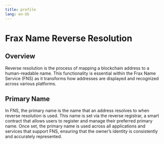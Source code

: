 ```yaml
---
title: profile
lang: en-US
---
```

# Frax Name Reverse Resolution
## Overview
Reverse resolution is the process of mapping a blockchain address to a human-readable name. This functionality is essential within the Frax Name Service (FNS) as it transforms how addresses are displayed and recognized across various platforms. 
## Primary Name
In FNS, the primary name is the name that an address resolves to when reverse resolution is used. This name is set via the reverse registrar, a smart contract that allows users to register and manage their preferred primary name. Once set, the primary name is used across all applications and services that support FNS, ensuring that the owner’s identity is consistently and accurately represented.
